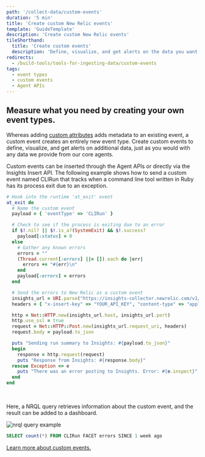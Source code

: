 ```yaml
---
path: '/collect-data/custom-events'
duration: '5 min'
title: 'Create custom New Relic events'
template: 'GuideTemplate'
description: 'Create custom New Relic events'
tileShorthand:
  title: 'Create custom events'
  description: 'Define, visualize, and get alerts on the data you want using custom events'
redirects:
  - /build-tools/tools-for-ingesting-data/custom-events
tags:
  - event types
  - custom events
  - Agent APIs
---
```


## Measure what you need by creating your own event types.

Whereas adding [custom attributes](/collect-data/custom-attributes) adds metadata to an existing event, a custom event creates an entirely new event type. Create custom events to define, visualize, and get alerts on additional data, just as you would with any data we provide from our core agents.  

Custom events can be inserted through the Agent APIs or directly via the Insights Insert API. The following example shows how to send a custom event named CLIRun that tracks when a command line tool written in Ruby has its process exit due to an exception.

```ruby
# Hook into the runtime 'at_exit' event
at_exit do
  # Name the custom event
  payload = { 'eventType' => 'CLIRun' }

  # Check to see if the process is exiting due to an error
  if $!.nil? || $!.is_a?(SystemExit) && $!.success?
    payload[:status] = 0
  else
    # Gather any known errors
    errors = ""
    (Thread.current[:errors] ||= []).each do |err|
      errors += "#{err}\n"
    end
    payload[:errors] = errors
  end

  # Send the errors to New Relic as a custom event
  insights_url = URI.parse("https://insights-collector.newrelic.com/v1/accounts/YOUR_ACCOUNT_ID/events")
  headers = { "x-insert-key" => "YOUR_API_KEY", "content-type" => "application/json" }

  http = Net::HTTP.new(insights_url.host, insights_url.port)
  http.use_ssl = true
  request = Net::HTTP::Post.new(insights_url.request_uri, headers)
  request.body = payload.to_json

  puts "Sending run summary to Insights: #{payload.to_json}"
  begin
    response = http.request(request)
    puts "Response from Insights: #{response.body}"
  rescue Exception => e
    puts "There was an error posting to Insights. Error: #{e.inspect}"
  end
end
```
<br/>

Here, a NRQL query retrieves information about the custom event, and the result can be added to a dashboard.

![nrql query example](../../images/UC2-sec2-query.png)

```sql
SELECT count(*) FROM CLIRun FACET errors SINCE 1 week ago
```

[Learn more about custom events.](https://docs.newrelic.com/docs/insights/insights-data-sources/custom-data/introduction-event-api)

